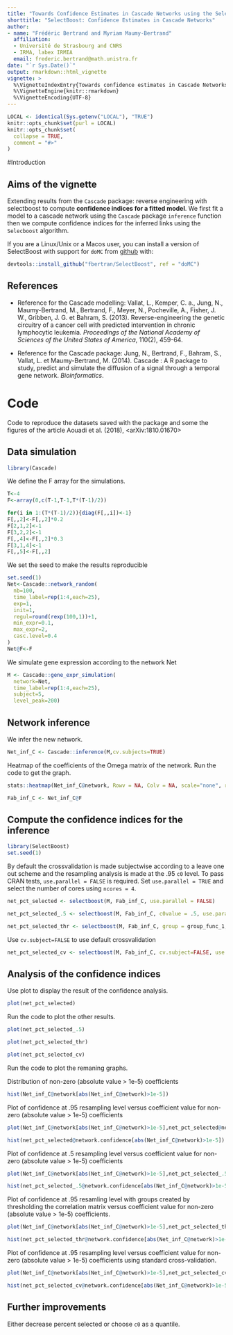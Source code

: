 ```yaml
---
title: "Towards Confidence Estimates in Cascade Networks using the SelectBoost Package"
shorttitle: "SelectBoost: Confidence Estimates in Cascade Networks"
author: 
- name: "Frédéric Bertrand and Myriam Maumy-Bertrand"
  affiliation: 
  - Université de Strasbourg and CNRS
  - IRMA, labex IRMIA
  email: frederic.bertrand@math.unistra.fr
date: "`r Sys.Date()`"
output: rmarkdown::html_vignette
vignette: >
  %\VignetteIndexEntry{Towards confidence estimates in Cascade Networks using the SelectBoost package}
  %\VignetteEngine{knitr::rmarkdown}
  %\VignetteEncoding{UTF-8}
---
```


```r
LOCAL <- identical(Sys.getenv("LOCAL"), "TRUE")
knitr::opts_chunk$set(purl = LOCAL)
knitr::opts_chunk$set(
  collapse = TRUE,
  comment = "#>"
)
```

#Introduction

## Aims of the vignette
Extending results from the `Cascade` package: reverse engineering with selectboost to compute **confidence indices for a fitted model**. We first fit a model to a cascade network using the `Cascade` package `inference` function then we compute confidence indices for the inferred links using the `Selecboost` algorithm.

If you are a Linux/Unix or a Macos user, you can install a version of SelectBoost with support for `doMC` from [github](https://github.com) with:

```r
devtools::install_github("fbertran/SelectBoost", ref = "doMC")
```

## References
* Reference for the Cascade modelling: Vallat, L., Kemper, C. a., Jung, N., Maumy-Bertrand, M., Bertrand, F., Meyer, N., Pocheville, A., Fisher, J. W., Gribben, J. G. et Bahram, S. (2013). Reverse-engineering the genetic circuitry of a cancer cell with predicted intervention in chronic lymphocytic leukemia. *Proceedings of the National Academy of Sciences of the United States of America*, 110(2), 459-64.

* Reference for the Cascade package: Jung, N., Bertrand, F., Bahram, S., Vallat, L. et Maumy-Bertrand, M. (2014). Cascade : A R package to study, predict and simulate the diffusion of a signal through a temporal gene network. *Bioinformatics*.

# Code
Code to reproduce the datasets saved with the package and some the figures of the article Aouadi et al. (2018), <arXiv:1810.01670>

## Data simulation
```r
library(Cascade)
```

We define the F array for the simulations.
```r
T<-4
F<-array(0,c(T-1,T-1,T*(T-1)/2))

for(i in 1:(T*(T-1)/2)){diag(F[,,i])<-1}
F[,,2]<-F[,,2]*0.2
F[2,1,2]<-1
F[3,2,2]<-1
F[,,4]<-F[,,2]*0.3
F[3,1,4]<-1
F[,,5]<-F[,,2]
```

We set the seed to make the results reproducible
```r
set.seed(1)
Net<-Cascade::network_random(
  nb=100,
  time_label=rep(1:4,each=25),
  exp=1,
  init=1,
  regul=round(rexp(100,1))+1,
  min_expr=0.1,
  max_expr=2,
  casc.level=0.4
)
Net@F<-F
```

We simulate gene expression according to the network Net
```r
M <- Cascade::gene_expr_simulation(
  network=Net,
  time_label=rep(1:4,each=25),
  subject=5,
  level_peak=200)
```

## Network inference
We infer the new network.
```r
Net_inf_C <- Cascade::inference(M,cv.subjects=TRUE)
```

Heatmap of the coefficients of the Omega matrix of the network. Run the code to get the graph.
```r
stats::heatmap(Net_inf_C@network, Rowv = NA, Colv = NA, scale="none", revC=TRUE)
```

```r
Fab_inf_C <- Net_inf_C@F
```

## Compute the confidence indices for the inference
```r
library(SelectBoost)
set.seed(1)
```

By default the crossvalidation is made subjectwise according to a leave one out scheme and the resampling analysis is made at the .95 `c0` level. To pass CRAN tests, `use.parallel = FALSE` is required. Set `use.parallel = TRUE` and select the number of cores using `ncores = 4`.
```r
net_pct_selected <- selectboost(M, Fab_inf_C, use.parallel = FALSE)
```
```r
net_pct_selected_.5 <- selectboost(M, Fab_inf_C, c0value = .5, use.parallel = FALSE)
```
```r
net_pct_selected_thr <- selectboost(M, Fab_inf_C, group = group_func_1, use.parallel = FALSE)
```

Use `cv.subject=FALSE` to use default crossvalidation
```r
net_pct_selected_cv <- selectboost(M, Fab_inf_C, cv.subject=FALSE, use.parallel = FALSE)
```

## Analysis of the confidence indices
Use plot to display the result of the confidence analysis.
```r
plot(net_pct_selected)
```

Run the code to plot the other results.
```r
plot(net_pct_selected_.5)
```

```r
plot(net_pct_selected_thr)
```

```r
plot(net_pct_selected_cv)
```

Run the code to plot the remaning graphs.

Distribution of non-zero (absolute value > 1e-5) coefficients
```r
hist(Net_inf_C@network[abs(Net_inf_C@network)>1e-5])
```

Plot of confidence at .95 resampling level versus coefficient value for non-zero (absolute value > 1e-5) coefficients
```r
plot(Net_inf_C@network[abs(Net_inf_C@network)>1e-5],net_pct_selected@network.confidence[abs(Net_inf_C@network)>1e-5])
```

```r
hist(net_pct_selected@network.confidence[abs(Net_inf_C@network)>1e-5])
```

Plot of confidence at .5 resampling level versus coefficient value for non-zero (absolute value > 1e-5) coefficients
```r
plot(Net_inf_C@network[abs(Net_inf_C@network)>1e-5],net_pct_selected_.5@network.confidence[abs(Net_inf_C@network)>1e-5])
```

```r
hist(net_pct_selected_.5@network.confidence[abs(Net_inf_C@network)>1e-5])
```

Plot of confidence at .95 resamling level with groups created by thresholding the correlation matrix versus coefficient value for non-zero (absolute value > 1e-5) coefficients.
```r
plot(Net_inf_C@network[abs(Net_inf_C@network)>1e-5],net_pct_selected_thr@network.confidence[abs(Net_inf_C@network)>1e-5])
```

```r
hist(net_pct_selected_thr@network.confidence[abs(Net_inf_C@network)>1e-5])
```

Plot of confidence at .95 resampling level versus coefficient value for non-zero (absolute value > 1e-5) coefficients using standard cross-validation.
```r
plot(Net_inf_C@network[abs(Net_inf_C@network)>1e-5],net_pct_selected_cv@network.confidence[abs(Net_inf_C@network)>1e-5])
```

```r
hist(net_pct_selected_cv@network.confidence[abs(Net_inf_C@network)>1e-5])
```

## Further improvements
Either decrease percent selected or choose `c0` as a quantile.



